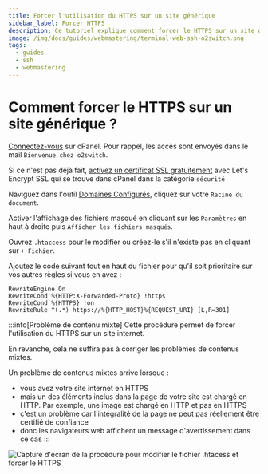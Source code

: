 ```yaml
---
title: Forcer l'utilisation du HTTPS sur un site générique
sidebar_label: Forcer HTTPS
description: Ce tutoriel explique comment forcer le HTTPS sur un site générique installé sur un hébergement web o2switch.
image: /img/docs/guides/webmastering/terminal-web-ssh-o2switch.png
tags:
  - guides
  - ssh
  - webmastering
---
```

# Comment forcer le HTTPS sur un site générique ?

<Badge text="1" type="danger" /> [Connectez-vous](/guides/cpanel/comment-se-connecter) sur cPanel. Pour rappel, les
accès sont envoyés dans le mail `Bienvenue chez o2switch`.

<Badge text="2" type="danger" /> Si ce n'est pas déjà fait, [activez un certificat SSL
gratuitement](/cpanel/securite/lets-encrypt-ssl-gratuit) avec Let's Encrypt SSL qui se trouve dans cPanel dans la
catégorie `sécurité`

<Badge text="3" type="danger" /> Naviguez dans l'outil [Domaines Configurés](/cpanel/domaines/configuration-domaine),
cliquez sur votre `Racine du document`.

<Badge text="4" type="danger" /> Activer l'affichage des fichiers masqué en cliquant sur les `Paramètres` en haut
à droite puis `Afficher les fichiers masqués`.

<Badge text="5" type="danger" /> Ouvrez `.htaccess` pour le modifier ou créez-le s'il n'existe pas en cliquant sur `+
Fichier`.

<Badge text="6" type="danger" /> Ajoutez le code suivant tout en haut du fichier pour qu'il soit prioritaire sur vos
autres règles si vous en avez :

```apacheconf
RewriteEngine On 
RewriteCond %{HTTP:X-Forwarded-Proto} !https
RewriteCond %{HTTPS} !on
RewriteRule ^(.*) https://%{HTTP_HOST}%{REQUEST_URI} [L,R=301]
```

:::info[Problème de contenu mixte]
Cette procédure permet de forcer l'utilisation du HTTPS sur un site internet.

En revanche, cela ne suffira pas à corriger les problèmes de contenus mixtes. 

Un problème de contenus mixtes arrive lorsque : 
- vous avez votre site internet en HTTPS 
- mais un des éléments inclus dans la page de votre site est chargé en HTTP. Par exemple, une image est chargé en HTTP
et pas en HTTPS 
- c'est un problème car l'intégralité de la page ne peut pas réellement être certifié de confiance
- donc les navigateurs web affichent un message d'avertissement dans ce cas 
:::

<Image
    src="/img/docs/guides/webmastering/forcer-https.png"
    title="Forcer la redirection vers HTTPS"
    caption="Forcer la redirection vers HTTPS avec des règles .htaccess"
    alt="Capture d'écran de la procédure pour modifier le fichier .htacess et forcer le HTTPS"
/>